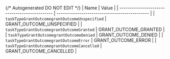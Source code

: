 {/* Autogenerated DO NOT EDIT  */}
| Name                                          | Value                                         |
| --------------------------------------------- | --------------------------------------------- |
| `taskTypeGrantOutcomegrantOutcomeUnspecified` | GRANT_OUTCOME_UNSPECIFIED                     |
| `taskTypeGrantOutcomegrantOutcomeGranted`     | GRANT_OUTCOME_GRANTED                         |
| `taskTypeGrantOutcomegrantOutcomeDenied`      | GRANT_OUTCOME_DENIED                          |
| `taskTypeGrantOutcomegrantOutcomeError`       | GRANT_OUTCOME_ERROR                           |
| `taskTypeGrantOutcomegrantOutcomeCancelled`   | GRANT_OUTCOME_CANCELLED                       |